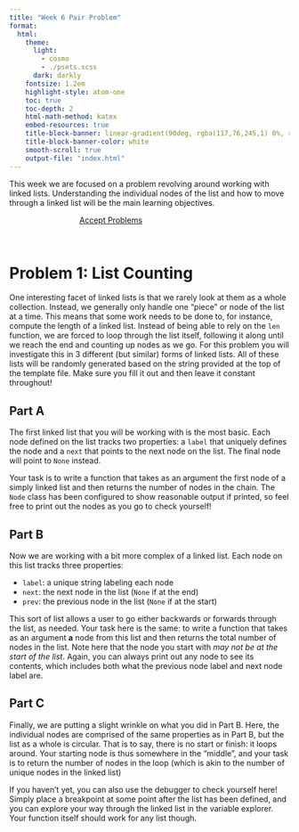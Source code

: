 ```yaml
---
title: "Week 6 Pair Problem"
format:
  html:
    theme:
      light: 
        - cosmo
        - ./psets.scss
      dark: darkly
    fontsize: 1.2em
    highlight-style: atom-one
    toc: true
    toc-depth: 2
    html-math-method: katex
    embed-resources: true
    title-block-banner: linear-gradient(90deg, rgba(117,76,245,1) 0%, rgba(0,212,255,1) 100%)
    title-block-banner-color: white
    smooth-scroll: true
    output-file: "index.html"
---
```


This week we are focused on a problem revolving around working with linked lists. Understanding the individual nodes of the list and how to move through a linked list will be the main learning objectives.

```{=html}
<a href='https://classroom.github.com/a/sXBVws-e' target="_blank" class="btn btn-info" style='margin:auto; display: block; width:50%;'>Accept Problems</a>
```
<br>


# Problem 1: List Counting
One interesting facet of linked lists is that we rarely look at them as a whole collection. Instead, we generally only handle one "piece" or node of the list at a time. This means that some work needs to be done to, for instance, compute the length of a linked list. Instead of being able to rely on the `len` function, we are forced to loop through the list itself, following it along until we reach the end and counting up nodes as we go. For this problem you will investigate this in 3 different (but similar) forms of linked lists. All of these lists will be randomly generated based on the string provided at the top of the template file. Make sure you fill it out and then leave it constant throughout!

## Part A
The first linked list that you will be working with is the most basic. Each node defined on the list tracks two properties: a `label` that uniquely defines the node and a `next` that points to the next node on the list. The final node will point to `None` instead.

Your task is to write a function that takes as an argument the first node of a simply linked list and then returns the number of nodes in the chain. The `Node` class has been configured to show reasonable output if printed, so feel free to print out the nodes as you go to check yourself!

## Part B{#sec-b}
Now we are working with a bit more complex of a linked list. Each node on this list tracks three properties:

- `label`: a unique string labeling each node
- `next`: the next node in the list (`None` if at the end)
- `prev`: the previous node in the list (`None` if at the start)

This sort of list allows a user to go either backwards or forwards through the list, as needed. Your task here is the same: to write a function that takes as an argument **a** node from this list and then returns the total number of nodes in the list. Note here that the node you start with _may not be at the start of the list_. Again, you can always print out any node to see its contents, which includes both what the previous node label and next node label are.

## Part C
Finally, we are putting a slight wrinkle on what you did in Part B. Here, the individual nodes are comprised of the same properties as in Part B, but the list as a whole is circular. That is to say, there is no start or finish: it loops around. Your starting node is thus somewhere in the "middle", and your task is to return the number of nodes in the loop (which is akin to the number of unique nodes in the linked list)

If you haven't yet, you can also use the debugger to check yourself here! Simply place a breakpoint at some point after the list has been defined, and you can explore your way through the linked list in the variable explorer. Your function itself should work for any list though.
